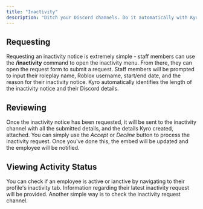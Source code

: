 ```yaml
---
title: "Inactivity"
description: "Ditch your Discord channels. Do it automatically with Kyro."
---
```


## Requesting

Requesting an inactivity notice is extremely simple - staff members can use the **/inactivity** command to open the inactivity menu. From there, they can open the request form to submit a request. Staff members will be prompted to input their roleplay name, Roblox username, start/end date, and the reason for their inactivity notice. Kyro automatically identifies the length of the inactivity notice and their Discord details.

## Reviewing

Once the inactivity notice has been requested, it will be sent to the inactivity channel with all the submitted details, and the details Kyro created, attached. You can simply use the _Accept_ or _Decline_ button to process the inactivity request. Once you've done this, the embed will be updated and the employee will be notified.

## Viewing Activity Status

You can check if an employee is active or ianctive by navigating to their profile's inactivity tab. Information regarding their latest inactivity request will be provided. Another simple way is to check the inactivity request channel.

